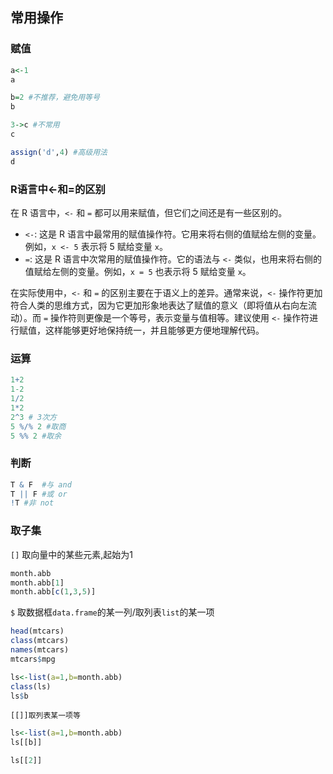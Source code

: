 ## 常用操作

### 赋值

```r
a<-1
a

b=2 #不推荐，避免用等号
b

3->c #不常用
c

assign('d',4) #高级用法
d
```

### R语言中<-和=的区别

在 R 语言中，`<-` 和 `=` 都可以用来赋值，但它们之间还是有一些区别的。

-   `<-`: 这是 R 语言中最常用的赋值操作符。它用来将右侧的值赋给左侧的变量。例如，`x <- 5` 表示将 5 赋给变量 `x`。
-   `=`: 这是 R 语言中次常用的赋值操作符。它的语法与 `<-` 类似，也用来将右侧的值赋给左侧的变量。例如，`x = 5` 也表示将 5 赋给变量 `x`。

在实际使用中，`<-` 和 `=` 的区别主要在于语义上的差异。通常来说，`<-` 操作符更加符合人类的思维方式，因为它更加形象地表达了赋值的意义（即将值从右向左流动）。而 `=` 操作符则更像是一个等号，表示变量与值相等。建议使用 `<-` 操作符进行赋值，这样能够更好地保持统一，并且能够更方便地理解代码。

### 运算

```r
1+2
1-2
1/2
1*2
2^3 # 3次方
5 %/% 2 #取商
5 %% 2 #取余
```

### 判断

```r
T & F  #与 and
T || F #或 or
!T #非 not
```

### 取子集

`[]` 取向量中的某些元素,起始为1

```r
month.abb
month.abb[1]
month.abb[c(1,3,5)]
```

`$` 取数据框`data.frame`的某一列/取列表`list`的某一项

```r
head(mtcars)
class(mtcars)
names(mtcars)
mtcars$mpg
```

```r
ls<-list(a=1,b=month.abb)
class(ls)
ls$b
```

`[[]]取列表某一项等`

```r
ls<-list(a=1,b=month.abb)
ls[[b]]

ls[[2]]
```
